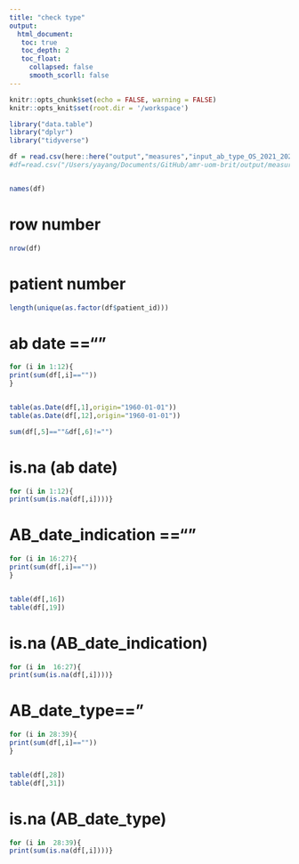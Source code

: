```yaml
---
title: "check type"
output: 
  html_document:
   toc: true
   toc_depth: 2
   toc_float:
     collapsed: false
     smooth_scorll: false
---
```


```r
knitr::opts_chunk$set(echo = FALSE, warning = FALSE)
knitr::opts_knit$set(root.dir = '/workspace')
```


```r

library("data.table")
library("dplyr")
library("tidyverse")

```

```r
df = read.csv(here::here("output","measures","input_ab_type_OS_2021_2021-01-01.csv.gz"))
#df=read.csv("/Users/yayang/Documents/GitHub/amr-uom-brit/output/measures/input_ab_type_OS_2021_2021-01-01.csv.gz")


names(df)
```

# row number
```r
nrow(df)
```

# patient number
```r
length(unique(as.factor(df$patient_id)))
```

# ab date ==""

```r
for (i in 1:12){
print(sum(df[,i]==""))
}


table(as.Date(df[,1],origin="1960-01-01"))
table(as.Date(df[,12],origin="1960-01-01"))

sum(df[,5]==""&df[,6]!="")

```

# is.na (ab date)
```r
for (i in 1:12){
print(sum(is.na(df[,i])))}


```

# AB_date_indication ==""
```r

for (i in 16:27){
print(sum(df[,i]==""))
}


table(df[,16])
table(df[,19])
```

# is.na (AB_date_indication)
```r
for (i in  16:27){
print(sum(is.na(df[,i])))}


```


# AB_date_type=="
```r
for (i in 28:39){
print(sum(df[,i]==""))
}


table(df[,28])
table(df[,31])
```

# is.na (AB_date_type)
```r
for (i in  28:39){
print(sum(is.na(df[,i])))}


```

